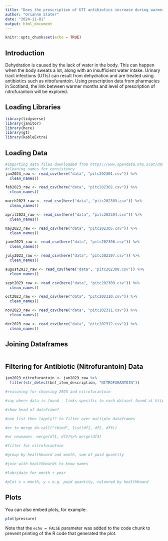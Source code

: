 ```yaml
---
title: "Does the prescription of UTI antibiotics increase during warmer months in Scotland?"
author: "Orianne Slater"
date: "2024-11-01"
output: html_document
---
```


```r
knitr::opts_chunk$set(echo = TRUE)
```
## Introduction

Dehydration is caused by the lack of water in the body. This can happen when the body sweats a lot, along with an insufficient water intake. Urinary tract infections (UTIs) can result from dehydration and are treated using antibiotics such as nitrofurantoin. Using prescription data from pharmacies in Scotland, the link between warmer months and level of prescription of nitrofurantoin will be explored.

## Loading Libraries

```r
library(tidyverse)
library(janitor)
library(here)
library(gt)
library(kableExtra)
```


## Loading Data

```r
#importing data files downloaded from https://www.opendata.nhs.scot/dataset/prescriptions-in-the-community
#cleaning names for consistency
jan2023_raw <- read_csv(here("data", "pitc202301.csv")) %>% 
  clean_names()

feb2023_raw <- read_csv(here("data", "pitc202302.csv")) %>% 
  clean_names()

march2023_raw <- read_csv(here("data", "pitc202303.csv")) %>% 
  clean_names()

april2023_raw <- read_csv(here("data", "pitc202304.csv")) %>% 
  clean_names()

may2023_raw <- read_csv(here("data", "pitc202305.csv")) %>% 
  clean_names()

june2023_raw <- read_csv(here("data", "pitc202306.csv")) %>% 
  clean_names()

july2023_raw <- read_csv(here("data", "pitc202307.csv")) %>% 
  clean_names()

august2023_raw <- read_csv(here("data", "pitc202308.csv")) %>% 
  clean_names()

sept2023_raw <- read_csv(here("data", "pitc202309.csv")) %>% 
  clean_names()

oct2023_raw <- read_csv(here("data", "pitc202310.csv")) %>% 
  clean_names()

nov2023_raw <- read_csv(here("data", "pitc202311.csv")) %>% 
  clean_names()

dec2023_raw <- read_csv(here("data", "pitc202312.csv")) %>% 
  clean_names()

```

## Joining Dataframes

```r

```

## Filtering for Antibiotic (Nitrofurantoin) Data

```r
jan2023_nitrofurantoin <- jan2023_raw %>% 
  filter(str_detect(bnf_item_description, "NITROFURANTOIN"))
```


```r
#reasoning for choosing 2023 and nitrofurantoin-

#say where data is found - links specific to each dataset found at https://www.opendata.nhs.scot/dataset/prescriptions-in-the-community

#show head of dataframe?

#use list then lapply?? to filter over multiple dataframes

#or to merge do.call("rbind", list(df1, df2, df3))

#or newname<- merge(df1, df2)%>% merge(df3)

#filter for nitrofurantoin

#group by healthboard and month, sum of paid quantity

#join with healthboards to know names

#lubridate for month + year

#plot x = month, y = e.g. paid quantity, coloured by healthboard
```
## Plots

You can also embed plots, for example:

```r
plot(pressure)
```

Note that the `echo = FALSE` parameter was added to the code chunk to prevent printing of the R code that generated the plot.

